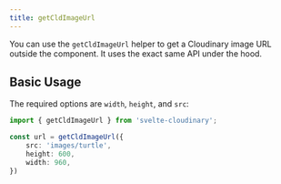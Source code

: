 ```yaml
---
title: getCldImageUrl
---
```


You can use the `getCldImageUrl` helper to get a Cloudinary image URL outside the component. It uses the exact same API under the hood.

## Basic Usage

The required options are `width`, `height`, and `src`:

```ts
import { getCldImageUrl } from 'svelte-cloudinary';

const url = getCldImageUrl({
	src: 'images/turtle',
	height: 600,
	width: 960,
})
```

